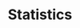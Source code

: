 ---
id: statistics
image: "/img/embed/api-best-practices.jpg"
title: Statistics
sidebar_position: 0
---